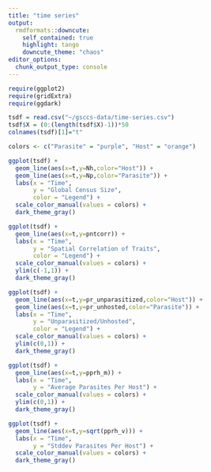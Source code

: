 ```yaml
---
title: "time series"
output:
  rmdformats::downcute:
    self_contained: true
    highlight: tango
    downcute_theme: "chaos"
editor_options: 
  chunk_output_type: console
---
```


<!-- <video width="640" height="480" controls> -->
<!--   <source src="pt-process.mp4" type="video/mp4"> -->
<!-- </video> -->

```r
require(ggplot2)
require(gridExtra)
require(ggdark)

tsdf = read.csv("~/gsccs-data/time-series.csv")
tsdf$X = (0:(length(tsdf$X)-1))*50
colnames(tsdf)[1]="t"

colors <- c("Parasite" = "purple", "Host" = "orange")

ggplot(tsdf) + 
  geom_line(aes(x=t,y=Nh,color="Host")) +
  geom_line(aes(x=t,y=Np,color="Parasite")) +
  labs(x = "Time",        
       y = "Global Census Size",        
       color = "Legend") +   
  scale_color_manual(values = colors) +
  dark_theme_gray()

ggplot(tsdf) + 
  geom_line(aes(x=t,y=pntcorr)) +
  labs(x = "Time",        
       y = "Spatial Correlation of Traits",        
       color = "Legend") +   
  scale_color_manual(values = colors) +
  ylim(c(-1,1)) +
  dark_theme_gray()

ggplot(tsdf) + 
  geom_line(aes(x=t,y=pr_unparasitized,color="Host")) +
  geom_line(aes(x=t,y=pr_unhosted,color="Parasite")) +
  labs(x = "Time",        
       y = "Unparasitized/Unhosted",        
       color = "Legend") +   
  scale_color_manual(values = colors) +
  ylim(c(0,1)) +
  dark_theme_gray()

ggplot(tsdf) + 
  geom_line(aes(x=t,y=pprh_m)) +
  labs(x = "Time",
       y = "Average Parasites Per Host") +   
  scale_color_manual(values = colors) +
  ylim(c(0,1)) +
  dark_theme_gray()

ggplot(tsdf) + 
  geom_line(aes(x=t,y=sqrt(pprh_v))) +
  labs(x = "Time",
       y = "Stddev Parasites Per Host") +   
  scale_color_manual(values = colors) +
  dark_theme_gray()
```
